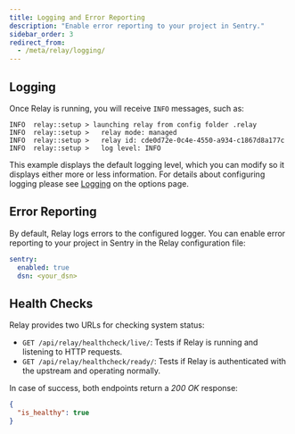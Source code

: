 ```yaml
---
title: Logging and Error Reporting
description: "Enable error reporting to your project in Sentry."
sidebar_order: 3
redirect_from:
  - /meta/relay/logging/
---
```

## Logging

Once Relay is running, you will receive `INFO` messages, such as:

```
INFO  relay::setup > launching relay from config folder .relay
INFO  relay::setup >   relay mode: managed
INFO  relay::setup >   relay id: cde0d72e-0c4e-4550-a934-c1867d8a177c
INFO  relay::setup >   log level: INFO
```

This example displays the default logging level, which you can modify so it displays either more or less information. For details about configuring logging please see [Logging](/product/relay/options/#logging) on the options page.

## Error Reporting

By default, Relay logs errors to the configured logger. You can enable error
reporting to your project in Sentry in the Relay configuration file:

```yaml
sentry:
  enabled: true
  dsn: <your_dsn>
```

## Health Checks

Relay provides two URLs for checking system status:

- `GET /api/relay/healthcheck/live/`: Tests if Relay is running and listening to
  HTTP requests.
- `GET /api/relay/healthcheck/ready/`: Tests if Relay is authenticated with the
  upstream and operating normally.

In case of success, both endpoints return a _200 OK_ response:

```json
{
  "is_healthy": true
}
```
